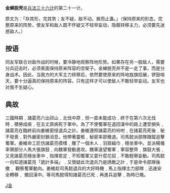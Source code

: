 {{otheruses|subject=|other=2013年史泰龙和施瓦辛格主演的美国电影|逃亡大计|金蝉脱壳 (电影)}}

'''金蝉脱壳'''是[[兵法|兵法]][[三十六计|三十六计]]的第二十一计。

原文为：「存其形，完其势；友不疑，敌不动。巽而止蛊。」（保持原来的形态，完整原来的阵势，使友军和敌人既不怀疑又不轻举妄动，隐蔽转移主力，必须要先迷惑敌人。）

==按语==
同友军联合对敌作战的时候，要冷静地观察阵地形势。如果存在另一股敌人，需要分兵迎击时，必须表面保持原来阵容的空架子。金蝉脱壳并不是一走了事，而是分身战术。因此，当我方的大军主力转移后，依然要使原来的阵地旌旗招展，锣鼓喧天，要十分逼真的保持原来的阵容。只有这样才可以使敌人不敢轻举妄动。友军也对我不生疑心。

==典故==


三國時期﹐諸葛亮六出祁山﹐北伐中原﹐但一直未能成功﹐終于在第六次北伐 時﹐積勞成疾﹐在五丈原病死于軍中。為了不使蜀軍在退回漢中的路上遭受損失﹐ 諸葛亮在臨終前向姜維密授退兵之計。姜維遵照諸葛亮的吩咐﹐在諸葛亮死後﹐秘 不發喪﹐對外嚴密封鎖消息。他帶著靈柩﹐秘密率部撤退。司馬懿派部隊跟蹤追擊 蜀軍。姜維命工匠仿諸葛亮摸樣﹐雕了一個木人﹐羽扇綸巾﹐穩坐車中。並派楊儀 率領部分人馬大張旗鼓﹐向魏軍發動進攻。魏軍遠望蜀軍﹐軍容整齊﹐旗鼓大張﹐ 又見諸葛亮穩坐車中﹐指揮若定﹐不知蜀軍又耍什麼花招﹐不敢輕舉妄動。司馬懿 一向知道諸葛亮「詭計多端」﹐又懷疑此次退兵乃是誘敵之計﹐于是命令部隊後撤﹐ 觀察蜀軍動向。姜維趁司馬懿退兵的大好時機﹐馬上指揮主力部隊﹐迅速安全轉移﹐ 撤回漢中。等司馬懿得知諸葛亮已死﹐再進兵追擊﹐為時已晚。

{{三十六计}}
[[Category:成语|J金]]